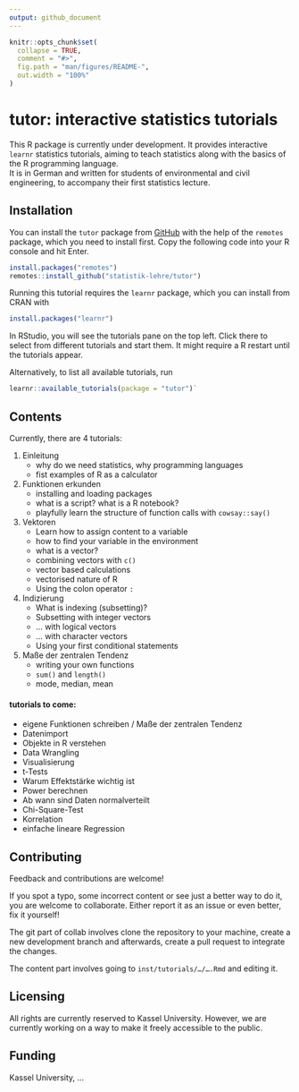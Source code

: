```yaml
---
output: github_document
---
```


<!-- README.md is generated from README.Rmd. Please edit that file -->

```r
knitr::opts_chunk$set(
  collapse = TRUE,
  comment = "#>",
  fig.path = "man/figures/README-",
  out.width = "100%"
)
```

# tutor: interactive statistics tutorials

<!-- badges: start -->

<!-- badges: end -->

This R package is currently under development.
It provides interactive `learnr` statistics 
tutorials, aiming to teach 
statistics along with the basics of the R programming language.  
It is in German and written for students of environmental and civil engineering,
to accompany their first statistics lecture. 

## Installation

You can install the `tutor` package from [GitHub](https://github.com/) with 
the help of the `remotes` package, which you need to install first. 
Copy the following code into your R console and hit Enter. 

``` r
install.packages("remotes")
remotes::install_github("statistik-lehre/tutor")
```

Running this tutorial requires the `learnr` package, which you can install 
from CRAN with

```r
install.packages("learnr")
```

In RStudio, you will see the tutorials pane on the top left. Click there to
select from different tutorials and start them. 
It might require a R restart until the tutorials appear. 

Alternatively, to list all available tutorials, run

``` r
learnr::available_tutorials(package = "tutor")`
```
## Contents
Currently, there are 4 tutorials:

1. Einleitung
   - why do we need statistics, why programming languages
   - fist examples of R as a calculator

1. Funktionen erkunden
   - installing and loading packages
   - what is a script? what is a R notebook?
   - playfully learn the structure of function calls with `cowsay::say()`
   

1. Vektoren
   - Learn how to assign content to a variable
   - how to find your variable in the environment
   - what is a vector?
   - combining vectors with `c()`
   - vector based calculations
   - vectorised nature of R 
   - Using the colon operator `:`

1. Indizierung
   - What is indexing (subsetting)?
   - Subsetting with integer vectors
   - … with logical vectors
   - … with character vectors
   - Using your first conditional statements

1. Maße der zentralen Tendenz
   - writing your own functions
   - `sum()` and `length()`
   - mode, median, mean


#### tutorials to come:

- eigene Funktionen schreiben / Maße der zentralen Tendenz
- Datenimport
- Objekte in R verstehen 
- Data Wrangling
- Visualisierung
- t-Tests
- Warum Effektstärke wichtig ist
- Power berechnen
- Ab wann sind Daten normalverteilt
- Chi-Square-Test
- Korrelation
- einfache lineare Regression


## Contributing

Feedback and contributions are welcome!

If you spot a typo, some incorrect content or see just a better way to do it, you
are welcome to collaborate. Either report it as an issue or even better, fix it
yourself!

The git part of collab involves clone the repository to your machine, create a new development branch
and afterwards, create a pull request to integrate the changes. 

The content part involves going to `inst/tutorials/…/….Rmd` and editing it. 

## Licensing

All rights are currently reserved to Kassel University. However, we are currently
working on a way to make it freely accessible to the public. 

## Funding

Kassel University, …